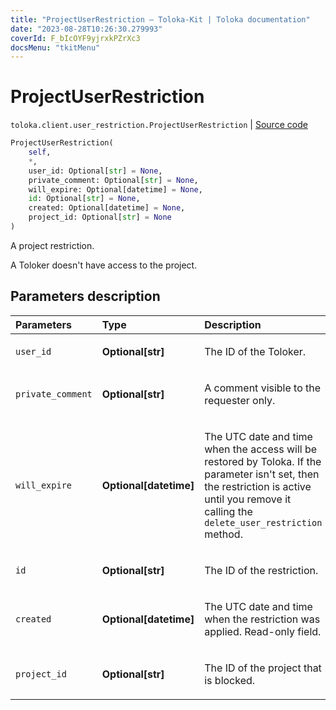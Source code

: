 ```yaml
---
title: "ProjectUserRestriction — Toloka-Kit | Toloka documentation"
date: "2023-08-28T10:26:30.279993"
coverId: F_bIcOYF9yjrxkPZrXc3
docsMenu: "tkitMenu"
---
```


# ProjectUserRestriction

`toloka.client.user_restriction.ProjectUserRestriction` | [Source code](https://github.com/Toloka/toloka-kit/blob/v1.2.1/src/client/user_restriction.py#L109)

```python
ProjectUserRestriction(
    self,
    *,
    user_id: Optional[str] = None,
    private_comment: Optional[str] = None,
    will_expire: Optional[datetime] = None,
    id: Optional[str] = None,
    created: Optional[datetime] = None,
    project_id: Optional[str] = None
)
```

A project restriction.

A Toloker doesn't have access to the project.

## Parameters description

| Parameters | Type | Description |
| :----------| :----| :-----------|
`user_id`|**Optional\[str\]**|<p>The ID of the Toloker.</p>
`private_comment`|**Optional\[str\]**|<p>A comment visible to the requester only.</p>
`will_expire`|**Optional\[datetime\]**|<p>The UTC date and time when the access will be restored by Toloka. If the parameter isn't set, then the restriction is active until you remove it calling the `delete_user_restriction` method.</p>
`id`|**Optional\[str\]**|<p>The ID of the restriction.</p>
`created`|**Optional\[datetime\]**|<p>The UTC date and time when the restriction was applied. Read-only field.</p>
`project_id`|**Optional\[str\]**|<p>The ID of the project that is blocked.</p>